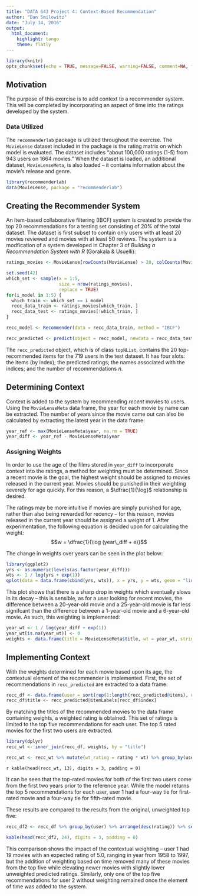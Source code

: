 ```yaml
---
title: "DATA 643 Project 4: Context-Based Recommendation"
author: "Dan Smilowitz"
date: "July 14, 2016"
output: 
  html_document: 
    highlight: tango
    theme: flatly
---
```


```r
library(knitr)
opts_chunk$set(echo = TRUE, message=FALSE, warning=FALSE, comment=NA, fig.align='center')
```

## Motivation
The purpose of this exercise is to add context to a recommender system.  This will be completed by incorporating an aspect of time into the ratings developed by the system.

### Data Utilized
The `recommenderlab` package is utilized throughout the exercise.  The `MovieLense` dataset included in the package is the rating matrix on which model is evaluated.  The dataset includes "about 100,000 ratings (1-5) from 943 users on 1664 movies."  When the dataset is loaded, an additional dataset, `MovieLenseMeta`, is also loaded -- it contains information about the movie's release and genre.

```r
library(recommenderlab)
data(MovieLense, package = "recommenderlab")
```

## Creating the Recommender System
An item-based collaborative filtering (IBCF) system is created to provide the top 20 recommendations for a testing set consisting of 20% of the total dataset.  The dataset is first subset to contain only users with at least 20 movies reviewed and movies with at least 50 reviews.  The system is a modfication of a system developed in Chapter 3 of *Building a Recommendation System with R* (Gorakala & Usuelli):
```r
ratings_movies <- MovieLense[rowCounts(MovieLense) > 20, colCounts(MovieLense) > 50]

set.seed(42)
which_set <- sample(x = 1:5,
                    size = nrow(ratings_movies),
                    replace = TRUE)
for(i_model in 1:5) {
  which_train <- which_set == i_model
  recc_data_train <- ratings_movies[which_train, ]
  recc_data_test <- ratings_movies[!which_train, ]
}

recc_model <- Recommender(data = recc_data_train, method = "IBCF")

recc_predicted <- predict(object = recc_model, newdata = recc_data_test, n = 20)
```

The `recc_predicted` object, which is of class `topNList`, contains the 20 top-recommended items for the 719 users in the test dataset.  It has four slots: the items (by index); the predicted ratings; the names associated with the indices; and the number of recommendations $n$.

## Determining Context
Context is added to the system by recommending *recent* movies to users.  Using the `MovieLenseMeta` data frame, the year for each movie by name can be extracted.  The number of years since the movie came out can also be calculated by extracting the latest year in the data frame:
```r
year_ref <- max(MovieLenseMeta$year, na.rm = TRUE)
year_diff <- year_ref - MovieLenseMeta$year
```

### Assigning Weights
In order to use the age of the films stored in `year_diff` to incorporate context into the ratings, a method for weighting must be determined.  Since a recent movie is the goal, the highest weight should be assigned to movies released in the current year.  Movies should be punished in their weighting severely for age quickly.  For this reason, a $\dfrac{1}{\log}$ relationship is desired.

The ratings may be more intuitive if movies are simply punished for age, rather than also being rewarded for recency -- for this reason, movies released in the current year should be assigned a weight of 1.  After experimentation, the following equation is decided upon for calculating the weight: 
$$w = \dfrac{1}{\log (year\_diff + e)}$$

The change in weights over years can be seen in the plot below:
```r
library(ggplot2)
yrs <- as.numeric(levels(as.factor(year_diff)))
wts <- 1 / log(yrs + exp(1))
qplot(data = data.frame(cbind(yrs, wts)), x = yrs, y = wts, geom = "line", xlab = "Age (years)", ylab = "w",  main = "Contextual Weight by Age")
```

This plot shows that there is a sharp drop in weights which eventually slows in its decay -- this is sensible, as for a user looking for recent movies, the difference between a 20-year-old movie and a 25-year-old movie is far less signifcant than the difference between a 1-year-old movie and a 6-year-old movie.  As such, this weighting is implemented:

```r
year_wt <- 1 / log(year_diff + exp(1))
year_wt[is.na(year_wt)] <- 0
weights <- data.frame(title = MovieLenseMeta$title, wt = year_wt, stringsAsFactors = FALSE)
```

## Implementing Context
With the weights determined for each movie based upon its age, the contextual element of the recommender is implemented.  First, the set of recommendations in `recc_predicted` are extracted to a data frame:
```r
recc_df <- data.frame(user = sort(rep(1:length(recc_predicted@items), recc_predicted@n)), rating = unlist(recc_predicted@ratings), index = unlist(recc_predicted@items))
recc_df$title <- recc_predicted@itemLabels[recc_df$index]
```

By matching the titles of the recommended movies to the data frame containing weights, a weighted rating is obtained.  This set of ratings is limited to the top five recommendations for each user.  The top 5 rated movies for the first two users are extracted.
```r
library(dplyr)
recc_wt <- inner_join(recc_df, weights, by = "title")

recc_wt <- recc_wt %>% mutate(wt_rating = rating * wt) %>% group_by(user) %>% arrange(desc(wt_rating)) %>% select(user, title, wt_rating) %>% top_n(5)
```

`r kable(head(recc_wt, 13), digits = 3, padding = 0)`

It can be seen that the top-rated movies for both of the first two users come from the first two years prior to the reference year.  While the model returns the top 5 recommendations for each user, user 1 had a four-way tie for first-rated movie and a four-way tie for fifth-rated movie.

These results are compared to the results from the original, unweighted top five:
```r
recc_df2 <- recc_df %>% group_by(user) %>% arrange(desc(rating)) %>% select(user, title, rating) %>% top_n(5, rating)

kable(head(recc_df2, 24), digits = 3, padding = 0)
```

This comparison shows the impact of the contextual weighting -- user 1 had 19 movies with an expected rating of 5.0, ranging in year from 1958 to 1997, but the addition of weighting based on time removed many of these movies from the top five while elevating newer movies with slightly lower unweighted predicted ratings.  Similarly, only one of the top five recommendations for user 2 without weighting remained once the element of time was added to the system.